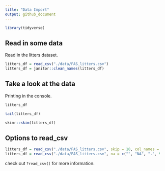 ```yaml
---
title: "Data Import"
output: github_document
---
```


```r
library(tidyverse)
```

## Read in some data

Read in the litters dataset.

```r
litters_df = read_csv("./data/FAS_litters.csv")
litters_df = janitor::clean_names(litters_df)
```


## Take a look at the data

Printing in the console.

```r
litters_df
```

```r
tail(litters_df)
```

```r
skimr::skim(litters_df)
```


## Options to read_csv

```r
litters_df = read_csv("./data/FAS_litters.csv", skip = 10, col_names = FALSE)
litters_df = read_csv("./data/FAS_litters.csv", na = c("", "NA", ".", 999))
```

check out `?read_csv()` for more information.


